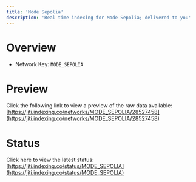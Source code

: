 ```yaml
---
title: 'Mode Sepolia'
description: 'Real time indexing for Mode Sepolia; delivered to you'
---
```


# Overview
- Network Key: `MODE_SEPOLIA`

# Preview
Click the following link to view a preview of the raw data available: [https://jiti.indexing.co/networks/MODE_SEPOLIA/28527458](https://jiti.indexing.co/networks/MODE_SEPOLIA/28527458)

# Status
Click here to view the latest status: [https://jiti.indexing.co/status/MODE_SEPOLIA](https://jiti.indexing.co/status/MODE_SEPOLIA)
